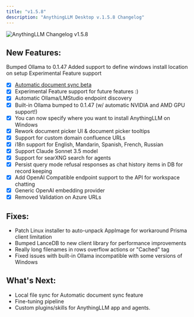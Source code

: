 ```yaml
---
title: "v1.5.8"
description: "AnythingLLM Desktop v.1.5.8 Changelog"
---
```



<Image
  src="/images/product/changelog/header-image.png"
  height={1080}
  width={1920}
  quality={100}
  alt="AnythingLLM Changelog v1.5.8"
/>

## New Features:

Bumped Ollama to 0.1.47
Added support to define windows install location on setup
Experimental Feature support

- [x] [Automatic document sync beta](beta-preview/active-features/live-document-sync)
- [x] Experimental Feature support for future features :)
- [x] Automatic Ollama/LMStudio endpoint discovery
- [x] Built-in Ollama bumped to 0.1.47 (w/ automatic NVIDIA and AMD GPU support!)
- [x] You can now specify where you want to install AnythingLLM on Windows
- [x] Rework document picker UI & document picker tooltips
- [x] Support for custom domain confluence URLs
- [x] i18n support for English, Mandarin, Spanish, French, Russian
- [x] Support Claude Sonnet 3.5 model
- [x] Support for searXNG search for agents
- [x] Persist query mode refusal responses as chat history items in DB for record keeping
- [x] Add OpenAI Compatible endpoint support to the API for workspace chatting
- [x] Generic OpenAI embedding provider
- [x] Removed Validation on Azure URLs

## Fixes:

- Patch Linux installer to auto-unpack AppImage for workaround Prisma client limitation
- Bumped LanceDB to new client library for performance improvements
- Really long filenames in rows overflow actions or "Cached" tag
- Fixed issues with built-in Ollama incompatible with some versions of Windows

## What's Next:

- Local file sync for Automatic document sync feature
- Fine-tuning pipeline
- Custom plugins/skills for AnythingLLM app and agents.
